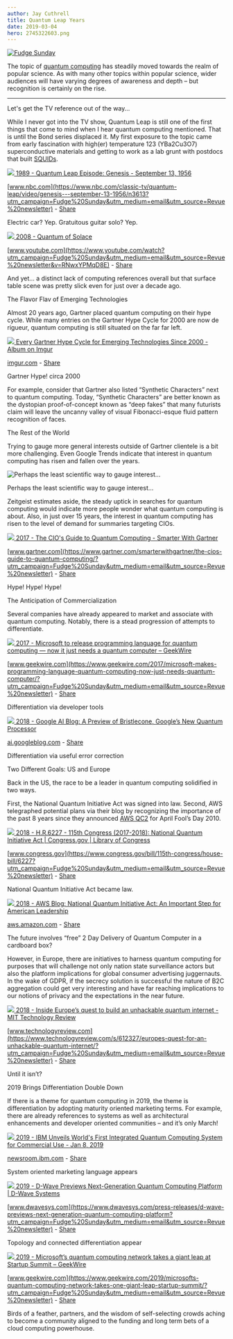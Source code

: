 ```yaml
--- 
author: Jay Cuthrell 
title: Quantum Leap Years 
date: 2019-03-04 
hero: 2745322603.png 
---
```


[![Fudge Sunday](https://s3.amazonaws.com/revue/profile_covers/images/000/000/668/cover/fudgesunday.png?1555458156) ](https://www.getrevue.co/profile/jaycuthrell?utm_campaign=Issue&utm_content=profileimage&utm_medium=email&utm_source=Fudge+Sunday)  
  
The topic of [quantum computing](https://en.wikipedia.org/wiki/Quantum_computing?utm_campaign=Fudge%20Sunday&utm_medium=email&utm_source=Revue%20newsletter) has steadily moved towards the realm of popular science. As with many other topics within popular science, wider audiences will have varying degrees of awareness and depth – but recognition is certainly on the rise.  
  
* * *  
  
Let's get the TV reference out of the way...  
  
While I never got into the TV show, Quantum Leap is still one of the first things that come to mind when I hear quantum computing mentioned. That is until the Bond series displaced it. My first exposure to the topic came from early fascination with high(er) temperature 123 (YBa2Cu3O7) superconductive materials and getting to work as a lab grunt with postdocs that built [SQUIDs](http://digests.fudgesunday.com/issues/virtual-reality-80s-and-90s-nostalgia-41351?utm_campaign=Fudge%20Sunday&utm_medium=email&utm_source=Revue%20newsletter).  
  
[![](https://s3.amazonaws.com/revue/items/images/004/310/592/thumb/140314_2757998_Genesis___September_13__1956_anvver_1.jpg?1551672149) ](https://www.nbc.com/classic-tv/quantum-leap/video/genesis---september-13-1956/n3613?utm_campaign=Fudge%20Sunday&utm_medium=email&utm_source=Revue%20newsletter)[1989 - Quantum Leap Episode: Genesis - September 13, 1956](https://www.nbc.com/classic-tv/quantum-leap/video/genesis---september-13-1956/n3613?utm_campaign=Fudge%20Sunday&utm_medium=email&utm_source=Revue%20newsletter)

[www.nbc.com](https://www.nbc.com/classic-tv/quantum-leap/video/genesis---september-13-1956/n3613?utm_campaign=Fudge%20Sunday&utm_medium=email&utm_source=Revue%20newsletter) - [Share](http://rev.vu/P9X3r8?utm_campaign=Issue&utm_content=share&utm_medium=email&utm_source=Fudge+Sunday)

Electric car? Yep. Gratuitous guitar solo? Yep.  
  
[![](https://s3.amazonaws.com/revue/items/images/004/310/597/thumb/maxresdefault.jpg?1551672481) ](https://www.youtube.com/watch?utm_campaign=Fudge%20Sunday&utm_medium=email&utm_source=Revue%20newsletter&v=RNwxYPMqD8E)[2008 - Quantum of Solace](https://www.youtube.com/watch?utm_campaign=Fudge%20Sunday&utm_medium=email&utm_source=Revue%20newsletter&v=RNwxYPMqD8E)

[www.youtube.com](https://www.youtube.com/watch?utm_campaign=Fudge%20Sunday&utm_medium=email&utm_source=Revue%20newsletter&v=RNwxYPMqD8E) - [Share](http://rev.vu/Jy9aM1?utm_campaign=Issue&utm_content=share&utm_medium=email&utm_source=Fudge+Sunday)

And yet… a distinct lack of computing references overall but that surface
table scene was pretty slick even for just over a decade ago.  
  
The Flavor Flav of Emerging Technologies  
  
Almost 20 years ago, Gartner placed quantum computing on their hype cycle.
While many entries on the Gartner Hype Cycle for 2000 are now de rigueur,
quantum computing is still situated on the far far left.  
  
[![](https://s3.amazonaws.com/revue/items/images/004/310/536/thumb/T4R2svz.jpg?1551670826) ](https://imgur.com/gallery/noBKI?utm_campaign=Fudge%20Sunday&utm_medium=email&utm_source=Revue%20newsletter)[Every Gartner Hype Cycle for Emerging Technologies Since 2000 - Album on Imgur](https://imgur.com/gallery/noBKI?utm_campaign=Fudge%20Sunday&utm_medium=email&utm_source=Revue%20newsletter)

[imgur.com](https://imgur.com/gallery/noBKI?utm_campaign=Fudge%20Sunday&utm_medium=email&utm_source=Revue%20newsletter) - [Share](http://rev.vu/jWdlqB?utm_campaign=Issue&utm_content=share&utm_medium=email&utm_source=Fudge+Sunday)

Gartner Hype! circa 2000  
  
For example, consider that Gartner also listed “Synthetic Characters” next to
quantum computing. Today, “Synthetic Characters” are better known as the
dystopian proof-of-concept known as “deep fakes” that many futurists claim
will leave the uncanny valley of visual Fibonacci-esque fluid pattern
recognition of faces.  
  
The Rest of the World  
  
Trying to gauge more general interests outside of Gartner clientele is a bit
more challenging. Even Google Trends indicate that interest in quantum
computing has risen and fallen over the years.  
  
![Perhaps the least scientific way to gauge interest...](https://s3.amazonaws.com/revue/items/images/004/310/522/mail/Screenshot_from_2019-03-03_21-23-52.png?1551669965)

Perhaps the least scientific way to gauge interest...  
  
Zeitgeist estimates aside, the steady uptick in searches for quantum computing
would indicate more people wonder what quantum computing is about. Also, in
just over 15 years, the interest in quantum computing has risen to the level
of demand for summaries targeting CIOs.  
  
[![](https://s3.amazonaws.com/revue/items/images/004/310/524/thumb/PR_338248_CIOsGuideToQuantumComputing_EmergingTechHypeCycle.jpg?1551670080) ](https://www.gartner.com/smarterwithgartner/the-cios-guide-to-quantum-computing/?utm_campaign=Fudge%20Sunday&utm_medium=email&utm_source=Revue%20newsletter)[2017 - The CIO's Guide to Quantum Computing - Smarter With Gartner](https://www.gartner.com/smarterwithgartner/the-cios-guide-to-quantum-computing/?utm_campaign=Fudge%20Sunday&utm_medium=email&utm_source=Revue%20newsletter)

[www.gartner.com](https://www.gartner.com/smarterwithgartner/the-cios-guide-to-quantum-computing/?utm_campaign=Fudge%20Sunday&utm_medium=email&utm_source=Revue%20newsletter) - [Share](http://rev.vu/dM7aqG?utm_campaign=Issue&utm_content=share&utm_medium=email&utm_source=Fudge+Sunday)

Hype! Hype! Hype!  
  
  
The Anticipation of Commercialization  
  
Several companies have already appeared to market and associate with quantum
computing. Notably, there is a stead progression of attempts to differentiate.  
  
[![](https://s3.amazonaws.com/revue/items/images/004/305/402/thumb/screenshot_317.png?1551503882) ](https://www.geekwire.com/2017/microsoft-makes-programming-language-quantum-computing-now-just-needs-quantum-computer/?utm_campaign=Fudge%20Sunday&utm_medium=email&utm_source=Revue%20newsletter)[2017 - Microsoft to release programming language for quantum computing — now it just needs a quantum computer – GeekWire](https://www.geekwire.com/2017/microsoft-makes-programming-language-quantum-computing-now-just-needs-quantum-computer/?utm_campaign=Fudge%20Sunday&utm_medium=email&utm_source=Revue%20newsletter)

[www.geekwire.com](https://www.geekwire.com/2017/microsoft-makes-programming-language-quantum-computing-now-just-needs-quantum-computer/?utm_campaign=Fudge%20Sunday&utm_medium=email&utm_source=Revue%20newsletter) - [Share](http://rev.vu/69kYN4?utm_campaign=Issue&utm_content=share&utm_medium=email&utm_source=Fudge+Sunday)

Differentiation via developer tools  
  
[![](https://s3.amazonaws.com/revue/items/images/004/310/564/thumb/image2.png?1551671363) ](https://ai.googleblog.com/2018/03/a-preview-of-bristlecone-googles-new.html?utm_campaign=Fudge%20Sunday&utm_medium=email&utm_source=Revue%20newsletter)[2018 - Google AI Blog: A Preview of Bristlecone, Google’s New Quantum Processor](https://ai.googleblog.com/2018/03/a-preview-of-bristlecone-googles-new.html?utm_campaign=Fudge%20Sunday&utm_medium=email&utm_source=Revue%20newsletter)

[ai.googleblog.com](https://ai.googleblog.com/2018/03/a-preview-of-bristlecone-googles-new.html?utm_campaign=Fudge%20Sunday&utm_medium=email&utm_source=Revue%20newsletter) - [Share](http://rev.vu/ae9n15?utm_campaign=Issue&utm_content=share&utm_medium=email&utm_source=Fudge+Sunday)

Differentiation via useful error correction  
  
Two Different Goals: US and Europe  
  
Back in the US, the race to be a leader in quantum computing solidified in two
ways.

First, the National Quantum Initiative Act was signed into law. Second, AWS telegraphed potential plans via their blog by recognizing the importance of the past 8 years since they announced [AWS QC2](https://aws.amazon.com/blogs/aws/introducing-qc2-the-quantum-compute-cloud/?utm_campaign=Fudge%20Sunday&utm_medium=email&utm_source=Revue%20newsletter) for April Fool’s Day 2010.  
  
[![](https://s3.amazonaws.com/revue/items/images/004/305/406/thumb/FB_opengraph1200by630.jpg?1551504213) ](https://www.congress.gov/bill/115th-congress/house-bill/6227?utm_campaign=Fudge%20Sunday&utm_medium=email&utm_source=Revue%20newsletter)[2018 - H.R.6227 - 115th Congress (2017-2018): National Quantum Initiative Act | Congress.gov | Library of Congress](https://www.congress.gov/bill/115th-congress/house-bill/6227?utm_campaign=Fudge%20Sunday&utm_medium=email&utm_source=Revue%20newsletter)

[www.congress.gov](https://www.congress.gov/bill/115th-congress/house-bill/6227?utm_campaign=Fudge%20Sunday&utm_medium=email&utm_source=Revue%20newsletter) - [Share](http://rev.vu/M25jK5?utm_campaign=Issue&utm_content=share&utm_medium=email&utm_source=Fudge+Sunday)

National Quantum Initiative Act became law.  
  
[![](https://s3.amazonaws.com/revue/items/images/004/310/717/thumb/6288c174-a286-4b65-9b3b-6199bfdaa1e0.png?1551675281) ](https://aws.amazon.com/blogs/publicsector/national-quantum-initiative-act-an-important-step-for-american-leadership/?utm_campaign=Fudge%20Sunday&utm_medium=email&utm_source=Revue%20newsletter)[2018 - AWS Blog: National Quantum Initiative Act: An Important Step for American Leadership](https://aws.amazon.com/blogs/publicsector/national-quantum-initiative-act-an-important-step-for-american-leadership/?utm_campaign=Fudge%20Sunday&utm_medium=email&utm_source=Revue%20newsletter)

[aws.amazon.com](https://aws.amazon.com/blogs/publicsector/national-quantum-initiative-act-an-important-step-for-american-leadership/?utm_campaign=Fudge%20Sunday&utm_medium=email&utm_source=Revue%20newsletter) - [Share](http://rev.vu/najllZ?utm_campaign=Issue&utm_content=share&utm_medium=email&utm_source=Fudge+Sunday)

The future involves “free” 2 Day Delivery of Quantum Computer in a cardboard
box?  
  
However, in Europe, there are initiatives to harness quantum computing for
purposes that will challenge not only nation state surveillance actors but
also the platform implications for global consumer advertising juggernauts. In
the wake of GDPR, if the secrecy solution is successful the nature of B2C
aggregation could get very interesting and have far reaching implications to
our notions of privacy and the expectations in the near future.  
  
[![](https://s3.amazonaws.com/revue/items/images/004/310/547/thumb/unknown-5_3.jpg?1551670984) ](https://www.technologyreview.com/s/612327/europes-quest-for-an-unhackable-quantum-internet/?utm_campaign=Fudge%20Sunday&utm_medium=email&utm_source=Revue%20newsletter)[2018 - Inside Europe’s quest to build an unhackable quantum internet - MIT Technology Review](https://www.technologyreview.com/s/612327/europes-quest-for-an-unhackable-quantum-internet/?utm_campaign=Fudge%20Sunday&utm_medium=email&utm_source=Revue%20newsletter)

[www.technologyreview.com](https://www.technologyreview.com/s/612327/europes-quest-for-an-unhackable-quantum-internet/?utm_campaign=Fudge%20Sunday&utm_medium=email&utm_source=Revue%20newsletter) - [Share](http://rev.vu/4KZdAy?utm_campaign=Issue&utm_content=share&utm_medium=email&utm_source=Fudge+Sunday)

Until it isn’t?  
  
2019 Brings Differentiation Double Down  
  
If there is a theme for quantum computing in 2019, the theme is
differentiation by adopting maturity oriented marketing terms. For example,
there are already references to systems as well as architectural enhancements
and developer oriented communities – and it’s only March!  
  
[![](https://s3.amazonaws.com/revue/items/images/004/305/405/thumb/IBMQSystemOne.jpg?1551504097) ](https://newsroom.ibm.com/2019-01-08-IBM-Unveils-Worlds-First-Integrated-Quantum-Computing-System-for-Commercial-Use?utm_campaign=Fudge%20Sunday&utm_medium=email&utm_source=Revue%20newsletter)[2019 - IBM Unveils World's First Integrated Quantum Computing System for Commercial Use - Jan 8, 2019](https://newsroom.ibm.com/2019-01-08-IBM-Unveils-Worlds-First-Integrated-Quantum-Computing-System-for-Commercial-Use?utm_campaign=Fudge%20Sunday&utm_medium=email&utm_source=Revue%20newsletter)

[newsroom.ibm.com](https://newsroom.ibm.com/2019-01-08-IBM-Unveils-Worlds-First-Integrated-Quantum-Computing-System-for-Commercial-Use?utm_campaign=Fudge%20Sunday&utm_medium=email&utm_source=Revue%20newsletter) - [Share](http://rev.vu/GlGyem?utm_campaign=Issue&utm_content=share&utm_medium=email&utm_source=Fudge+Sunday)

System oriented marketing language appears  
  
[![](https://s3.amazonaws.com/revue/items/images/004/305/404/thumb/pegasus.png?1551503977) ](https://www.dwavesys.com/press-releases/d-wave-previews-next-generation-quantum-computing-platform?utm_campaign=Fudge%20Sunday&utm_medium=email&utm_source=Revue%20newsletter)[2019 - D-Wave Previews Next-Generation Quantum Computing Platform | D-Wave Systems](https://www.dwavesys.com/press-releases/d-wave-previews-next-generation-quantum-computing-platform?utm_campaign=Fudge%20Sunday&utm_medium=email&utm_source=Revue%20newsletter)

[www.dwavesys.com](https://www.dwavesys.com/press-releases/d-wave-previews-next-generation-quantum-computing-platform?utm_campaign=Fudge%20Sunday&utm_medium=email&utm_source=Revue%20newsletter) - [Share](http://rev.vu/P9XZnW?utm_campaign=Issue&utm_content=share&utm_medium=email&utm_source=Fudge+Sunday)

Topology and connected differentiation appear  
  
[![](https://s3.amazonaws.com/revue/items/images/004/310/546/thumb/190228-quantum.jpg?1551670903) ](https://www.geekwire.com/2019/microsofts-quantum-computing-network-takes-one-giant-leap-startup-summit/?utm_campaign=Fudge%20Sunday&utm_medium=email&utm_source=Revue%20newsletter)[2019 - Microsoft’s quantum computing network takes a giant leap at Startup Summit – GeekWire](https://www.geekwire.com/2019/microsofts-quantum-computing-network-takes-one-giant-leap-startup-summit/?utm_campaign=Fudge%20Sunday&utm_medium=email&utm_source=Revue%20newsletter)

[www.geekwire.com](https://www.geekwire.com/2019/microsofts-quantum-computing-network-takes-one-giant-leap-startup-summit/?utm_campaign=Fudge%20Sunday&utm_medium=email&utm_source=Revue%20newsletter) - [Share](http://rev.vu/69k3X2?utm_campaign=Issue&utm_content=share&utm_medium=email&utm_source=Fudge+Sunday)

Birds of a feather, partners, and the wisdom of self-selecting crowds aching
to become a community aligned to the funding and long term bets of a cloud
computing powerhouse.  
